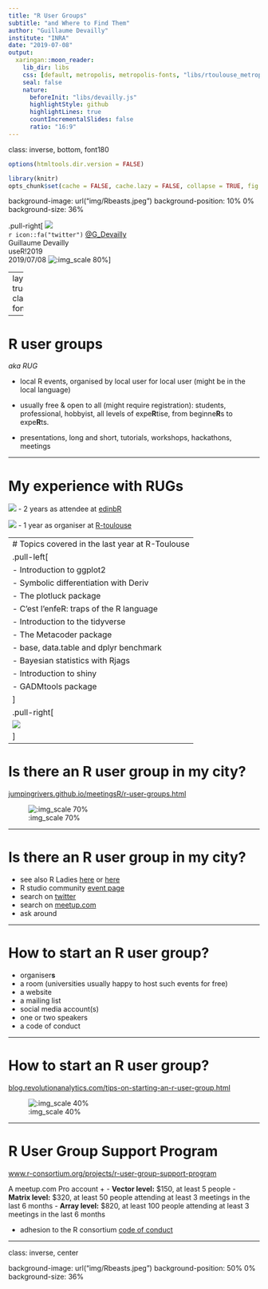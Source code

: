 ```yaml
---
title: "R User Groups"
subtitle: "and Where to Find Them"
author: "Guillaume Devailly"
institute: "INRA"
date: "2019-07-08"
output:
  xaringan::moon_reader:
    lib_dir: libs
    css: [default, metropolis, metropolis-fonts, "libs/rtoulouse_metropolis.css"]
    seal: false
    nature:
      beforeInit: "libs/devailly.js"
      highlightStyle: github
      highlightLines: true
      countIncrementalSlides: false
      ratio: "16:9"
---
```


class: inverse, bottom, font180

```r
options(htmltools.dir.version = FALSE)

library(knitr)
opts_chunk$set(cache = FALSE, cache.lazy = FALSE, collapse = TRUE, fig.align = "center", echo = FALSE, warning = FALSE, message = FALSE)
```

background-image: url("img/Rbeasts.jpeg")
background-position: 10% 0%
background-size: 36%

.pull-right[
![](img/logo.svg)  
`r icon::fa("twitter")` [@G_Devailly](https://twitter.com/G_Devailly)  
Guillaume Devailly  
useR!2019  
2019/07/08
![:img_scale 80%](img/genphyse_inra_logo.png)
]

---
layout: true
class: font180

---

# R user groups
*aka RUG*

- local R events, organised by local user for local user (might be in the local language)

- usually free & open to all (might require registration): students, professional, hobbyist, all levels of expe**R**tise, from beginne**R**s to expe**R**ts.

- presentations, long and short, tutorials, workshops, hackathons, meetings


---

# My experience with RUGs

![](img/edinbr.png)
- 2 years as attendee at [edinbR](http://edinbr.org/)

![](img/logo.svg)
- 1 year as organiser at [R-toulouse](https://r-toulouse.netlify.com/)

---
# Topics covered in the last year at R-Toulouse
.pull-left[
- Introduction to ggplot2
- Symbolic differentiation with Deriv
- The plotluck package
- C'est l'enfeR: traps of the R language
- Introduction to the tidyverse
- The Metacoder package
- base, data.table and dplyr benchmark
- Bayesian statistics with Rjags
- Introduction to shiny
- GADMtools package
]
.pull-right[
![](img/examples.png)
]
---

# Is there an R user group in my city?

[jumpingrivers.github.io/meetingsR/r-user-groups.html](https://jumpingrivers.github.io/meetingsR/r-user-groups.html)

![:img_scale 70%](img/rugList.png)

---

# Is there an R user group in my city?

- see also R Ladies [here](jumpingrivers.github.io/meetingsR/r-user-groups.html) or [here](https://rladies.org/)
- R studio community [event page](https://community.rstudio.com/c/irl)
- search on [twitter](https://twitter.com/search?q=R%20user%20group&src=typed_query&f=user)
- search on [meetup.com](https://www.meetup.com/find/?allMeetups=false&keywords=R+user+group&radius=Infinity)
- ask around

---

# How to start an R user group?

- organiser**s**
- a room (universities usually happy to host such events for free)
- a website
- a mailing list
- social media account(s)
- one or two speakers
- a code of conduct

---

# How to start an R user group?

[blog.revolutionanalytics.com/tips-on-starting-an-r-user-group.html](https://blog.revolutionanalytics.com/tips-on-starting-an-r-user-group.html)

![:img_scale 40%](img/tips.png)

---

# R User Group Support Program

[www.r-consortium.org/projects/r-user-group-support-program](https://www.r-consortium.org/projects/r-user-group-support-program)

A meetup.com Pro account + 
- **Vector level:** $150, at least 5 people
- **Matrix level:** $320, at least 50 people attending at least 3 meetings in the last 6 months
- **Array level:** $820, at least 100 people attending at least 3 meetings in the last 6 months

+ adhesion to the R consortium [code of conduct](https://wiki.r-consortium.org/view/R_Consortium_and_the_R_Community_Code_of_Conduct)

---
class: inverse, center

background-image: url("img/Rbeasts.jpeg")
background-position: 50% 0%
background-size: 36%
